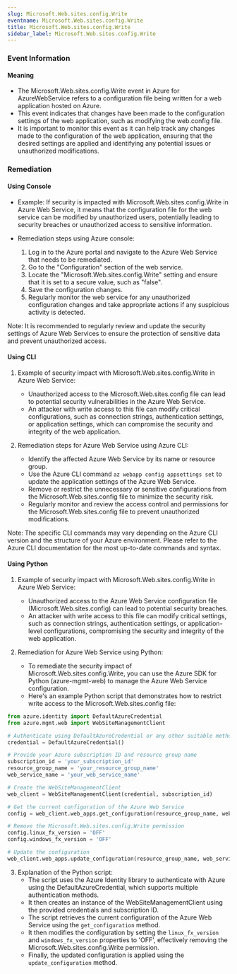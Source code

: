 ```yaml
--- 
slug: Microsoft.Web.sites.config.Write
eventname: Microsoft.Web.sites.config.Write
title: Microsoft.Web.sites.config.Write
sidebar_label: Microsoft.Web.sites.config.Write
---
```

                       
### Event Information

#### Meaning

- The Microsoft.Web.sites.config.Write event in Azure for AzureWebService refers to a configuration file being written for a web application hosted on Azure.
- This event indicates that changes have been made to the configuration settings of the web application, such as modifying the web.config file.
- It is important to monitor this event as it can help track any changes made to the configuration of the web application, ensuring that the desired settings are applied and identifying any potential issues or unauthorized modifications.

### Remediation

#### Using Console

- Example: If security is impacted with Microsoft.Web.sites.config.Write in Azure Web Service, it means that the configuration file for the web service can be modified by unauthorized users, potentially leading to security breaches or unauthorized access to sensitive information.

- Remediation steps using Azure console:
  1. Log in to the Azure portal and navigate to the Azure Web Service that needs to be remediated.
  2. Go to the "Configuration" section of the web service.
  3. Locate the "Microsoft.Web.sites.config.Write" setting and ensure that it is set to a secure value, such as "false".
  4. Save the configuration changes.
  5. Regularly monitor the web service for any unauthorized configuration changes and take appropriate actions if any suspicious activity is detected.

Note: It is recommended to regularly review and update the security settings of Azure Web Services to ensure the protection of sensitive data and prevent unauthorized access.

#### Using CLI

1. Example of security impact with Microsoft.Web.sites.config.Write in Azure Web Service:
   - Unauthorized access to the Microsoft.Web.sites.config file can lead to potential security vulnerabilities in the Azure Web Service.
   - An attacker with write access to this file can modify critical configurations, such as connection strings, authentication settings, or application settings, which can compromise the security and integrity of the web application.

2. Remediation steps for Azure Web Service using Azure CLI:
   - Identify the affected Azure Web Service by its name or resource group.
   - Use the Azure CLI command `az webapp config appsettings set` to update the application settings of the Azure Web Service.
   - Remove or restrict the unnecessary or sensitive configurations from the Microsoft.Web.sites.config file to minimize the security risk.
   - Regularly monitor and review the access control and permissions for the Microsoft.Web.sites.config file to prevent unauthorized modifications.

Note: The specific CLI commands may vary depending on the Azure CLI version and the structure of your Azure environment. Please refer to the Azure CLI documentation for the most up-to-date commands and syntax.

#### Using Python

1. Example of security impact with Microsoft.Web.sites.config.Write in Azure Web Service:
   - Unauthorized access to the Azure Web Service configuration file (Microsoft.Web.sites.config) can lead to potential security breaches.
   - An attacker with write access to this file can modify critical settings, such as connection strings, authentication settings, or application-level configurations, compromising the security and integrity of the web application.

2. Remediation for Azure Web Service using Python:
   - To remediate the security impact of Microsoft.Web.sites.config.Write, you can use the Azure SDK for Python (azure-mgmt-web) to manage the Azure Web Service configuration.
   - Here's an example Python script that demonstrates how to restrict write access to the Microsoft.Web.sites.config file:

```python
from azure.identity import DefaultAzureCredential
from azure.mgmt.web import WebSiteManagementClient

# Authenticate using DefaultAzureCredential or any other suitable method
credential = DefaultAzureCredential()

# Provide your Azure subscription ID and resource group name
subscription_id = 'your_subscription_id'
resource_group_name = 'your_resource_group_name'
web_service_name = 'your_web_service_name'

# Create the WebSiteManagementClient
web_client = WebSiteManagementClient(credential, subscription_id)

# Get the current configuration of the Azure Web Service
config = web_client.web_apps.get_configuration(resource_group_name, web_service_name)

# Remove the Microsoft.Web.sites.config.Write permission
config.linux_fx_version = 'OFF'
config.windows_fx_version = 'OFF'

# Update the configuration
web_client.web_apps.update_configuration(resource_group_name, web_service_name, config)
```

3. Explanation of the Python script:
   - The script uses the Azure Identity library to authenticate with Azure using the DefaultAzureCredential, which supports multiple authentication methods.
   - It then creates an instance of the WebSiteManagementClient using the provided credentials and subscription ID.
   - The script retrieves the current configuration of the Azure Web Service using the `get_configuration` method.
   - It then modifies the configuration by setting the `linux_fx_version` and `windows_fx_version` properties to 'OFF', effectively removing the Microsoft.Web.sites.config.Write permission.
   - Finally, the updated configuration is applied using the `update_configuration` method.


 